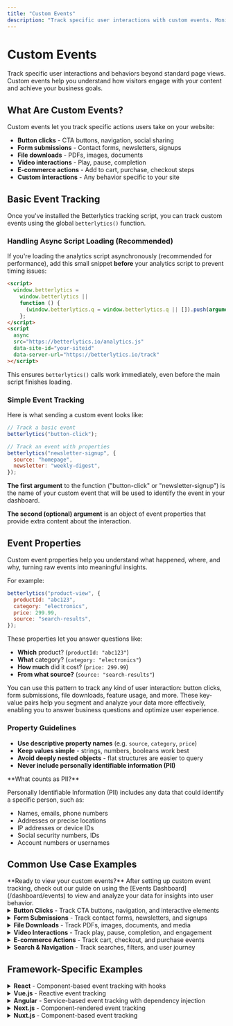 ```yaml
---
title: "Custom Events"
description: "Track specific user interactions with custom events. Monitor button clicks, form submissions, downloads, and any custom behavior on your website."
---
```



# Custom Events

Track specific user interactions and behaviors beyond standard page views. Custom events help you understand how visitors engage with your content and achieve your business goals.

## What Are Custom Events?

Custom events let you track specific actions users take on your website:

- **Button clicks** - CTA buttons, navigation, social sharing
- **Form submissions** - Contact forms, newsletters, signups
- **File downloads** - PDFs, images, documents
- **Video interactions** - Play, pause, completion
- **E-commerce actions** - Add to cart, purchase, checkout steps
- **Custom interactions** - Any behavior specific to your site

## Basic Event Tracking

Once you've installed the Betterlytics tracking script, you can track custom events using the global `betterlytics()` function.

### Handling Async Script Loading (Recommended)

If you're loading the analytics script asynchronously (recommended for performance), add this small snippet **before** your analytics script to prevent timing issues:

```html
<script>
  window.betterlytics =
    window.betterlytics ||
    function () {
      (window.betterlytics.q = window.betterlytics.q || []).push(arguments);
    };
</script>
<script
  async
  src="https://betterlytics.io/analytics.js"
  data-site-id="your-siteid"
  data-server-url="https://betterlytics.io/track"
></script>
```

This ensures `betterlytics()` calls work immediately, even before the main script finishes loading.

### Simple Event Tracking

Here is what sending a custom event looks like:

```javascript
// Track a basic event
betterlytics("button-click");

// Track an event with properties
betterlytics("newsletter-signup", {
  source: "homepage",
  newsletter: "weekly-digest",
});
```

**The first argument** to the function ("button-click" or "newsletter-signup") is the name of your custom event that will be used to identify the event in your dashboard.

**The second (optional) argument** is an object of event properties that provide extra content about the interaction.

## Event Properties

Custom event properties help you understand what happened, where, and why, turning raw events into meaningful insights.

For example:

```javascript
betterlytics("product-view", {
  productId: "abc123",
  category: "electronics",
  price: 299.99,
  source: "search-results",
});
```

These properties let you answer questions like:

- **Which** product? (`productId: "abc123"`)
- **What** category? (`category: "electronics"`)
- **How much** did it cost? (`price: 299.99`)
- **From what source?** (`source: "search-results"`)

You can use this pattern to track any kind of user interaction: button clicks, form submissions, file downloads, feature usage, and more. These key-value pairs help you segment and analyze your data more effectively, enabling you to answer business questions and optimize user experience.

### Property Guidelines

- **Use descriptive property names** (e.g. `source`, `category`, `price`)
- **Keep values simple** - strings, numbers, booleans work best
- **Avoid deeply nested objects** - flat structures are easier to query
- **Never include personally identifiable information (PII)**

<Callout type="warning" emoji="⚠️">
**What counts as PII?**

Personally Identifiable Information (PII) includes any data that could identify a specific person, such as:

- Names, emails, phone numbers
- Addresses or precise locations
- IP addresses or device IDs
- Social security numbers, IDs
- Account numbers or usernames

</Callout>

## Common Use Case Examples

<Callout type="info">
**Ready to view your custom events?** After setting up custom event tracking, check out our guide on using the [Events Dashboard](/dashboard/events) to view and analyze your data for insights into user behavior.
</Callout>

<details>
<summary><strong>Button Clicks</strong> - Track CTA buttons, navigation, and interactive elements</summary>

```javascript
document.getElementById("cta-button").addEventListener("click", function () {
  betterlytics("cta-click", {
    buttonText: "Get Started",
    location: "header",
  });
});
```

</details>

<details>
<summary><strong>Form Submissions</strong> - Track contact forms, newsletters, and signups</summary>

```javascript
document
  .getElementById("contact-form")
  .addEventListener("submit", function (e) {
    betterlytics("form-submit", {
      formType: "contact",
      source: "contact-page",
    });
  });

// Track form abandonment (user starts but doesn't submit)
document.getElementById("signup-form").addEventListener("input", function () {
  if (!this.hasAttribute("data-started")) {
    this.setAttribute("data-started", "true");
    betterlytics("form-started", {
      formType: "signup",
      formSection: "newsletter",
    });
  }
});
```

</details>

<details>
<summary><strong>File Downloads</strong> - Track PDFs, images, documents, and media</summary>

```javascript
document.querySelectorAll('a[href$=".pdf"]').forEach((link) => {
  link.addEventListener("click", function () {
    betterlytics("file-download", {
      fileName: this.getAttribute("href"),
      fileType: "pdf",
    });
  });
});

// Track all downloadable file types
const downloadableExtensions = [
  ".pdf",
  ".doc",
  ".docx",
  ".zip",
  ".jpg",
  ".png",
];
document.querySelectorAll("a").forEach((link) => {
  const href = link.getAttribute("href") || "";
  if (downloadableExtensions.some((ext) => href.toLowerCase().endsWith(ext))) {
    link.addEventListener("click", function () {
      const extension = href.split(".").pop().toLowerCase();
      betterlytics("file-download", {
        fileName: href.split("/").pop(),
        fileType: extension,
        fileSize: this.getAttribute("data-size") || "unknown",
      });
    });
  }
});
```

</details>

<details>
<summary><strong>Video Interactions</strong> - Track play, pause, completion, and engagement</summary>

```javascript
const video = document.getElementById("promo-video");

video.addEventListener("play", () => {
  betterlytics("video-play", { videoId: "promo-video" });
});

video.addEventListener("ended", () => {
  betterlytics("video-complete", { videoId: "promo-video" });
});

// Advanced video tracking with progress milestones
let milestones = [25, 50, 75];
video.addEventListener("timeupdate", function () {
  const progress = Math.round((this.currentTime / this.duration) * 100);

  milestones.forEach((milestone, index) => {
    if (
      progress >= milestone &&
      !this.hasAttribute(`data-milestone-${milestone}`)
    ) {
      this.setAttribute(`data-milestone-${milestone}`, "true");
      betterlytics("video-progress", {
        videoId: this.id || "unnamed-video",
        milestone: milestone,
        duration: Math.round(this.duration),
      });
    }
  });
});
```

</details>

<details>
<summary><strong>E-commerce Actions</strong> - Track cart, checkout, and purchase events</summary>

```javascript
// Add to cart
document.querySelectorAll(".add-to-cart").forEach((button) => {
  button.addEventListener("click", function () {
    betterlytics("add-to-cart", {
      productId: this.getAttribute("data-product-id"),
      productName: this.getAttribute("data-product-name"),
      price: parseFloat(this.getAttribute("data-price")),
      category: this.getAttribute("data-category"),
    });
  });
});

// Product wishlist actions
document.querySelectorAll(".add-to-wishlist").forEach((button) => {
  button.addEventListener("click", function () {
    betterlytics("add-to-wishlist", {
      productId: this.getAttribute("data-product-id"),
      productName: this.getAttribute("data-product-name"),
      price: parseFloat(this.getAttribute("data-price")),
      category: this.getAttribute("data-category"),
    });
  });
});

// Product comparison
function trackProductComparison(productIds) {
  betterlytics("product-comparison", {
    productCount: productIds.length,
    productIds: productIds.join(","),
    category: "electronics",
  });
}
```

</details>

<details>
<summary><strong>Search & Navigation</strong> - Track searches, filters, and user journey</summary>

```javascript
// Search tracking
document.getElementById("search-form").addEventListener("submit", function (e) {
  const query = this.querySelector('input[type="search"]').value;
  betterlytics("search", {
    query: query,
    resultsCount: document.querySelectorAll(".search-result").length,
    source: "header-search",
  });
});
```

</details>

## Framework-Specific Examples

<details>
<summary><strong>React</strong> - Component-based event tracking with hooks</summary>

```jsx
import { useEffect } from "react";

function ProductPage({ productId }) {
  useEffect(() => {
    betterlytics("product-view", {
      productId: productId,
    });
  }, [productId]);

  const handleAddToCart = () => {
    betterlytics("add-to-cart", {
      productId: productId,
      source: "product-page",
    });
  };

  return (
    <div>
      <button onClick={handleAddToCart}>Add to Cart</button>
    </div>
  );
}
```

</details>

<details>
<summary><strong>Vue.js</strong> - Reactive event tracking</summary>

```vue
<template>
  <button @click="trackClick">Get Started</button>
</template>

<script>
export default {
  methods: {
    trackClick() {
      betterlytics("cta-click", { component: "CTAButton" });
    },
  },
};
</script>
```
</details>

<details>
<summary><strong>Angular</strong> - Service-based event tracking with dependency injection</summary>

```typescript
// analytics.service.ts
import { Injectable } from "@angular/core";

declare global {
  interface Window {
    betterlytics: (eventName: string, eventProps?: Record<string, any>) => void;
  }
}

@Injectable({
  providedIn: "root",
})
export class AnalyticsService {
  track(eventName: string, properties?: Record<string, any>) {
    if (typeof window !== "undefined" && window.betterlytics) {
      window.betterlytics(eventName, properties);
    }
  }
}

// component usage
import { Component } from "@angular/core";
import { AnalyticsService } from "./analytics.service";

@Component({
  selector: "app-product",
  template: `<button (click)="addToCart()">Add to Cart</button>`,
})
export class ProductComponent {
  constructor(private analytics: AnalyticsService) {}

  addToCart() {
    this.analytics.track("add-to-cart", {
      productId: this.productId,
      source: "product-page",
    });
  }
}
```

</details>

<details>
<summary><strong>Next.js</strong> - Component-rendered event tracking</summary>

```tsx
// app/product/[id]/page.tsx
'use client';
import { useEffect } from "react";

export default function ProductPage({ params }: { params: { id: string } }) {
  useEffect(() => {
    betterlytics("page-view", {
      pageType: "product",
      productId: params.id,
    });
  }, [params.id]);

  return <div>Product {params.id}</div>;
}
```

</details>

<details>
<summary><strong>Nuxt.js</strong> - Component-based event tracking</summary>
```vue
<template>
  <button @click="trackPurchase">Complete Purchase</button>
</template>

<script setup>
const trackPurchase = () => {
  betterlytics("purchase", {
    value: 99.99,
    currency: "USD",
    source: "checkout-page",
  });
};
</script>
```

</details>

## TypeScript Support

For TypeScript projects, you can add type definitions by creating a `types/analytics.d.ts` file:

```typescript
declare global {
  interface Window {
    betterlytics: (eventName: string, eventProps?: Record<string, any>) => void;
  }
}

declare function betterlytics(
  eventName: string,
  eventProps?: Record<string, any>
): void;

export {};
```

---

**Next Steps**: After implementing custom events, learn how to [view and analyze your event data](/dashboard/events) in your Betterlytics dashboard.

_Questions about custom events? Join our [Discord community](https://discord.gg/vwqSvPn6sP) for help!_
